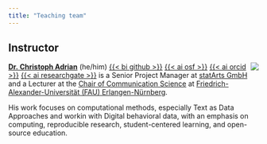 ```yaml
---
title: "Teaching team"
---
```


## Instructor

[![](https://raw.githubusercontent.com/faucommsci/dbd_2023/refs/heads/main/img/team/ca-circle.png)]{style="float:right;padding: 0 0 0 0px;" fig-alt="Headshot of Christoph Adrian" width="200"}

[**Dr. Christoph Adrian**](https://github.com/chrdrn) (he/him) [{{< bi github >}}](https://github.com/chrdrn) [{{< ai osf >}}](https://osf.io/qj6t3/) [{{< ai orcid >}}](https://orcid.org/my-orcid?orcid=0000-0002-0441-4150) [{{< ai researchgate >}}](https://researchgate.net/profile/Christoph_Adrian) is a Senior Project Manager at [statArts GmbH](https://www.statarts.de/) and a Lecturer at the [Chair of Communication Science](https://www.kowi.rw.fau.de/) at [Friedrich-Alexander-Universität (FAU) Erlangen-Nürnberg](https://www.fau.de/).

His work focuses on computational methods, especially Text as Data Approaches and workin with Digital behavioral data, with an emphasis on computing, reproducible research, student-centered learning, and open-source education.


